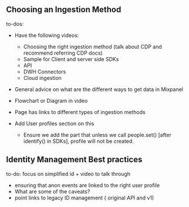 ## Choosing an Ingestion Method
to-dos:
- Have the following videos:
    - Choosing the right ingestion method (talk about CDP and recommend referring CDP docs)
    - Sample for Client and server side SDKs
    - API
    - DWH Connectors
    - Cloud ingestion
- General advice on what are the different ways to get data in Mixpanel
- Flowchart or Diagram in video
- Page has links to different types of ingestion  methods

- Add User profiles section on this
    - Ensure we add the part that unless we call people.set() [after identify() in SDKs], profile will not be created.

## Identity Management Best practices
to-do: focus on simplified id + video to talk through

- ensuring that anon events are linked to the right user profile
- What are some of the caveats?
- point links to legacy ID management ( original API and v1)
